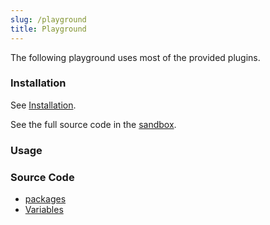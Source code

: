 ```yaml
---
slug: /playground
title: Playground
---
```


The following playground uses most of the provided plugins.

### Installation

See [Installation](/docs/installation).

See the full source code in the [sandbox](https://codesandbox.io/s/github/udecode/plate-playground).

### Usage


<PlaygroundSandpack />

### Source Code

- [packages](https://github.com/udecode/plate/tree/main/packages)
- [Variables](https://github.com/udecode/plate/blob/main/examples/src)
